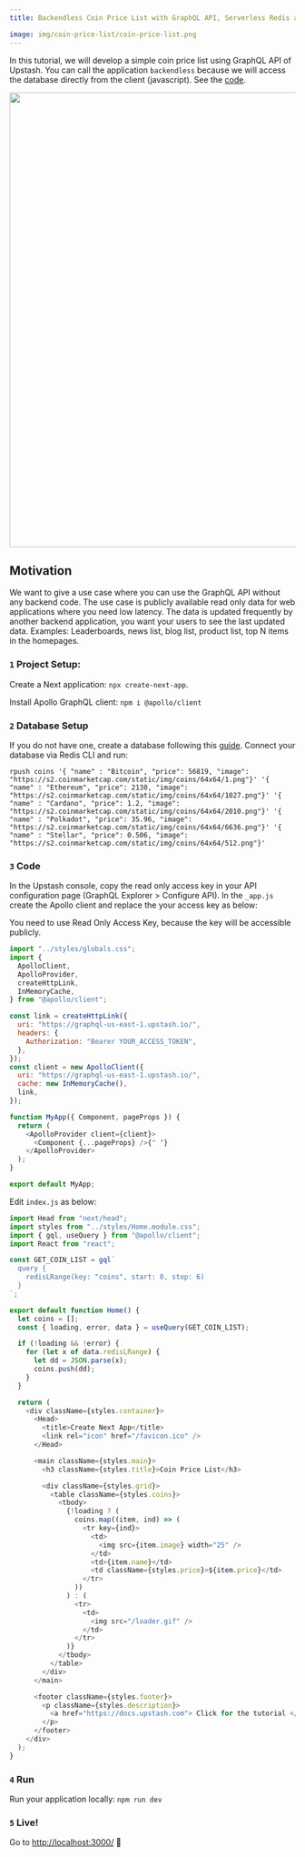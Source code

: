 ```yaml
---
title: Backendless Coin Price List with GraphQL API, Serverless Redis and Next.JS

image: img/coin-price-list/coin-price-list.png
---
```


In this tutorial, we will develop a simple coin price list using GraphQL API of
Upstash. You can call the application `backendless` because we will access the
database directly from the client (javascript). See the
[code](https://github.com/upstash/examples/tree/master/coin-price-list).

<Frame>
  <img src="/img/coin-price-list/coin-price-list.png" width="800" />
</Frame>

## Motivation

We want to give a use case where you can use the GraphQL API without any backend
code. The use case is publicly available read only data for web applications
where you need low latency. The data is updated frequently by another backend
application, you want your users to see the last updated data. Examples:
Leaderboards, news list, blog list, product list, top N items in the homepages.

### `1` Project Setup:

Create a Next application: `npx create-next-app`.

Install Apollo GraphQL client: `npm i @apollo/client`

### `2` Database Setup

If you do not have one, create a database following this
[guide](../overall/getstarted). Connect your database via Redis CLI and run:

```shell
rpush coins '{ "name" : "Bitcoin", "price": 56819, "image": "https://s2.coinmarketcap.com/static/img/coins/64x64/1.png"}' '{ "name" : "Ethereum", "price": 2130, "image": "https://s2.coinmarketcap.com/static/img/coins/64x64/1027.png"}' '{ "name" : "Cardano", "price": 1.2, "image": "https://s2.coinmarketcap.com/static/img/coins/64x64/2010.png"}' '{ "name" : "Polkadot", "price": 35.96, "image": "https://s2.coinmarketcap.com/static/img/coins/64x64/6636.png"}' '{ "name" : "Stellar", "price": 0.506, "image": "https://s2.coinmarketcap.com/static/img/coins/64x64/512.png"}'
```

### `3` Code

In the Upstash console, copy the read only access key in your API configuration
page (GraphQL Explorer > Configure API). In the `_app.js` create the Apollo
client and replace the your access key as below:

<Warning>
  You need to use Read Only Access Key, because the key will be accessible
  publicly.
</Warning>

```javascript
import "../styles/globals.css";
import {
  ApolloClient,
  ApolloProvider,
  createHttpLink,
  InMemoryCache,
} from "@apollo/client";

const link = createHttpLink({
  uri: "https://graphql-us-east-1.upstash.io/",
  headers: {
    Authorization: "Bearer YOUR_ACCESS_TOKEN",
  },
});
const client = new ApolloClient({
  uri: "https://graphql-us-east-1.upstash.io/",
  cache: new InMemoryCache(),
  link,
});

function MyApp({ Component, pageProps }) {
  return (
    <ApolloProvider client={client}>
      <Component {...pageProps} />{" "}
    </ApolloProvider>
  );
}

export default MyApp;
```

Edit `index.js` as below:

```javascript
import Head from "next/head";
import styles from "../styles/Home.module.css";
import { gql, useQuery } from "@apollo/client";
import React from "react";

const GET_COIN_LIST = gql`
  query {
    redisLRange(key: "coins", start: 0, stop: 6)
  }
`;

export default function Home() {
  let coins = [];
  const { loading, error, data } = useQuery(GET_COIN_LIST);

  if (!loading && !error) {
    for (let x of data.redisLRange) {
      let dd = JSON.parse(x);
      coins.push(dd);
    }
  }

  return (
    <div className={styles.container}>
      <Head>
        <title>Create Next App</title>
        <link rel="icon" href="/favicon.ico" />
      </Head>

      <main className={styles.main}>
        <h3 className={styles.title}>Coin Price List</h3>

        <div className={styles.grid}>
          <table className={styles.coins}>
            <tbody>
              {!loading ? (
                coins.map((item, ind) => (
                  <tr key={ind}>
                    <td>
                      <img src={item.image} width="25" />
                    </td>
                    <td>{item.name}</td>
                    <td className={styles.price}>${item.price}</td>
                  </tr>
                ))
              ) : (
                <tr>
                  <td>
                    <img src="/loader.gif" />
                  </td>
                </tr>
              )}
            </tbody>
          </table>
        </div>
      </main>

      <footer className={styles.footer}>
        <p className={styles.description}>
          <a href="https://docs.upstash.com"> Click for the tutorial </a>
        </p>
      </footer>
    </div>
  );
}
```

### `4` Run

Run your application locally: `npm run dev`

### `5` Live!

Go to [http://localhost:3000/](http://localhost:3000/) 🎉
